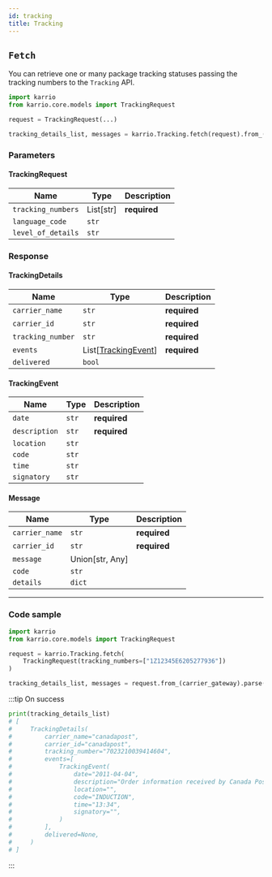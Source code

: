```yaml
---
id: tracking
title: Tracking
---
```


## `Fetch`

You can retrieve one or many package tracking statuses passing the tracking numbers
to the `Tracking` API.


```python
import karrio
from karrio.core.models import TrackingRequest

request = TrackingRequest(...)

tracking_details_list, messages = karrio.Tracking.fetch(request).from_(carrier_gateway).parse()
```

### Parameters


#### TrackingRequest

| Name | Type | Description
| --- | --- | --- |
| `tracking_numbers` | List[str] | **required**
| `language_code` | `str` |
| `level_of_details` | `str` |


### Response


#### TrackingDetails

| Name | Type | Description
| --- | --- | --- |
| `carrier_name` | `str` | **required**
| `carrier_id` | `str` | **required**
| `tracking_number` | `str` | **required**
| `events` | List[[TrackingEvent](#trackingevent)] | **required**
| `delivered` | `bool` |


#### TrackingEvent

| Name | Type | Description
| --- | --- | --- |
| `date` | `str` | **required**
| `description` | `str` | **required**
| `location` | `str` |
| `code` | `str` |
| `time` | `str` |
| `signatory` | `str` |


#### Message

| Name | Type | Description
| --- | --- | --- |
| `carrier_name` | `str` | **required**
| `carrier_id` | `str` | **required**
| `message` | Union[str, Any] |
| `code` | `str` |
| `details` | `dict` |


---

### Code sample

```python
import karrio
from karrio.core.models import TrackingRequest

request = karrio.Tracking.fetch(
    TrackingRequest(tracking_numbers=["1Z12345E6205277936"])
)

tracking_details_list, messages = request.from_(carrier_gateway).parse()
```

:::tip On success

  ```python
  print(tracking_details_list)
  # [
  #     TrackingDetails(
  #         carrier_name="canadapost",
  #         carrier_id="canadapost",
  #         tracking_number="7023210039414604",
  #         events=[
  #             TrackingEvent(
  #                 date="2011-04-04",
  #                 description="Order information received by Canada Post",
  #                 location="",
  #                 code="INDUCTION",
  #                 time="13:34",
  #                 signatory="",
  #             )
  #         ],
  #         delivered=None,
  #     )
  # ]
  ```
:::
